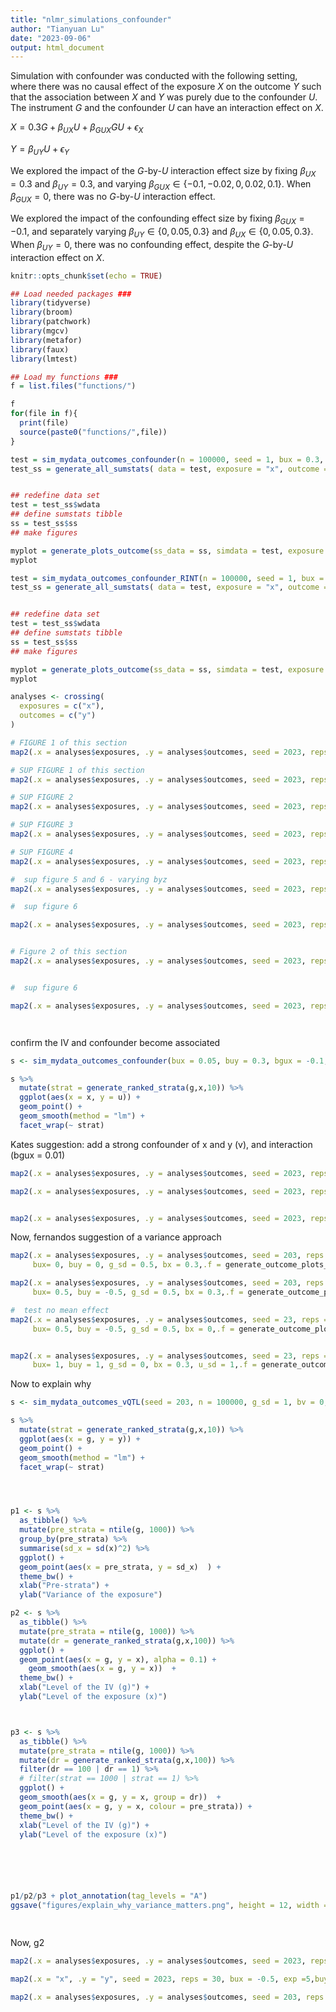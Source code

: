 ```yaml
---
title: "nlmr_simulations_confounder"
author: "Tianyuan Lu"
date: "2023-09-06"
output: html_document
---
```


Simulation with confounder was conducted with the following setting, where there was no causal effect of the exposure $X$ on the outcome $Y$ such that the association between $X$ and $Y$ was purely due to the confounder $U$. The instrument $G$ and the confounder $U$ can have an interaction effect on $X$.

$X=0.3G+\beta_{UX}U+\beta_{GUX}GU+\epsilon_X$

$Y=\beta_{UY}U+\epsilon_Y$

We explored the impact of the $G$-by-$U$ interaction effect size by fixing $\beta_{UX}=0.3$ and $\beta_{UY}=0.3$, and varying $\beta_{GUX}\in\{-0.1,-0.02,0,0.02,0.1\}$. When $\beta_{GUX}=0$, there was no $G$-by-$U$ interaction effect.

We explored the impact of the confounding effect size by fixing $\beta_{GUX}=-0.1$, and separately varying $\beta_{UY}\in\{0,0.05,0.3\}$ and $\beta_{UX}\in\{0,0.05,0.3\}$. When $\beta_{UY}=0$, there was no confounding effect, despite the $G$-by-$U$ interaction effect on $X$.

```r
knitr::opts_chunk$set(echo = TRUE)

## Load needed packages ###
library(tidyverse)
library(broom)
library(patchwork)
library(mgcv)
library(metafor)
library(faux)
library(lmtest)

## Load my functions ###
f = list.files("functions/")

f
for(file in f){
  print(file)
  source(paste0("functions/",file))
}

```

```r
test = sim_mydata_outcomes_confounder(n = 100000, seed = 1, bux = 0.3, buy = 0.3, bgux = -0.1)
test_ss = generate_all_sumstats( data = test, exposure = "x", outcome = "y")


## redefine data set
test = test_ss$wdata
## define sumstats tibble
ss = test_ss$ss
## make figures

myplot = generate_plots_outcome(ss_data = ss, simdata = test, exposure = "x", outcome = "y", distribution_type = "beta")
myplot
```

```r
test = sim_mydata_outcomes_confounder_RINT(n = 100000, seed = 1, bux = 0.3, buy = 0.3, bgux = -0.1)
test_ss = generate_all_sumstats( data = test, exposure = "x", outcome = "y")


## redefine data set
test = test_ss$wdata
## define sumstats tibble
ss = test_ss$ss
## make figures

myplot = generate_plots_outcome(ss_data = ss, simdata = test, exposure = "x", outcome = "y", distribution_type = "beta")
myplot
```

```r
analyses <- crossing(
  exposures = c("x"),
  outcomes = c("y")
)

# FIGURE 1 of this section
map2(.x = analyses$exposures, .y = analyses$outcomes, seed = 2023, reps = 100, bux = 0.3, buy = 0.3, bgux = -0.1, .f = generate_outcome_plots_linear_replicates_confounder)

# SUP FIGURE 1 of this section
map2(.x = analyses$exposures, .y = analyses$outcomes, seed = 2023, reps = 100, bux = 0.3, buy = 0.3, bgux = -0.02, .f = generate_outcome_plots_linear_replicates_confounder)

# SUP FIGURE 2
map2(.x = analyses$exposures, .y = analyses$outcomes, seed = 2023, reps = 100, bux = 0.3, buy = 0.3, bgux = 0, .f = generate_outcome_plots_linear_replicates_confounder)

# SUP FIGURE 3
map2(.x = analyses$exposures, .y = analyses$outcomes, seed = 2023, reps = 100, bux = 0.3, buy = 0.3, bgux = 0.02, .f = generate_outcome_plots_linear_replicates_confounder)

# SUP FIGURE 4
map2(.x = analyses$exposures, .y = analyses$outcomes, seed = 2023, reps = 100, bux = 0.3, buy = 0.3, bgux = 0.1, .f = generate_outcome_plots_linear_replicates_confounder)

#  sup figure 5 and 6 - varying byz
map2(.x = analyses$exposures, .y = analyses$outcomes, seed = 2023, reps = 100, bux = 0.05, buy = 0.3, bgux = -0.1, .f = generate_outcome_plots_linear_replicates_confounder)

#  sup figure 6

map2(.x = analyses$exposures, .y = analyses$outcomes, seed = 2023, reps = 100, bux = 0, buy = 0.3, bgux = -0.1, .f = generate_outcome_plots_linear_replicates_confounder)


# Figure 2 of this section
map2(.x = analyses$exposures, .y = analyses$outcomes, seed = 2023, reps = 100, bux = 0.3, buy = 0.05, bgux = -0.1, .f = generate_outcome_plots_linear_replicates_confounder)


#  sup figure 6

map2(.x = analyses$exposures, .y = analyses$outcomes, seed = 2023, reps = 100, bux = 0.3, buy = 0, bgux = -0.1, .f = generate_outcome_plots_linear_replicates_confounder)




```

confirm the IV and confounder become associated

```r

s <- sim_mydata_outcomes_confounder(bux = 0.05, buy = 0.3, bgux = -0.1, seed = 2023)

s %>%
  mutate(strat = generate_ranked_strata(g,x,10)) %>%
  ggplot(aes(x = x, y = u)) +
  geom_point() +
  geom_smooth(method = "lm") +
  facet_wrap(~ strat)
```

Kates suggestion: add a strong confounder of x and y (v), and interaction (bgux = 0.01)

```r
map2(.x = analyses$exposures, .y = analyses$outcomes, seed = 2023, reps = 100, bux = 0.3, buy = 0, bgux = -0.1, bv= 0.3,.f = generate_outcome_plots_linear_replicates_confounder)

map2(.x = analyses$exposures, .y = analyses$outcomes, seed = 2023, reps = 100, bux = 0.3, buy = 0, bgux = -0.1, bv= 1,.f = generate_outcome_plots_linear_replicates_confounder)


map2(.x = analyses$exposures, .y = analyses$outcomes, seed = 2023, reps = 100, bux = 0, buy = 0, bgux = -0.1, bv= 1,.f = generate_outcome_plots_linear_replicates_confounder)
```



Now, fernandos suggestion of a variance approach

```r
map2(.x = analyses$exposures, .y = analyses$outcomes, seed = 203, reps = 100,
     bux= 0, buy = 0, g_sd = 0.5, bx = 0.3,.f = generate_outcome_plots_vQTL)

map2(.x = analyses$exposures, .y = analyses$outcomes, seed = 203, reps = 100,
     bux= 0.5, buy = -0.5, g_sd = 0.5, bx = 0.3,.f = generate_outcome_plots_vQTL)

#  test no mean effect
map2(.x = analyses$exposures, .y = analyses$outcomes, seed = 23, reps = 100,
     bux= 0.5, buy = -0.5, g_sd = 0.5, bx = 0,.f = generate_outcome_plots_vQTL)


map2(.x = analyses$exposures, .y = analyses$outcomes, seed = 23, reps = 100,
     bux= 1, buy = 1, g_sd = 0, bx = 0.3, u_sd = 1,.f = generate_outcome_plots_vQTL)
```

Now to explain why

```r
s <- sim_mydata_outcomes_vQTL(seed = 203, n = 100000, g_sd = 1, bv = 0, bx = 0)

s %>%
  mutate(strat = generate_ranked_strata(g,x,10)) %>%
  ggplot(aes(x = g, y = y)) +
  geom_point() +
  geom_smooth(method = "lm") +
  facet_wrap(~ strat)




p1 <- s %>%
  as_tibble() %>%
  mutate(pre_strata = ntile(g, 1000)) %>%
  group_by(pre_strata) %>%
  summarise(sd_x = sd(x)^2) %>%
  ggplot() +
  geom_point(aes(x = pre_strata, y = sd_x)  ) +
  theme_bw() +
  xlab("Pre-strata") +
  ylab("Variance of the exposure")

p2 <- s %>%
  as_tibble() %>%
  mutate(pre_strata = ntile(g, 1000)) %>%
  mutate(dr = generate_ranked_strata(g,x,100)) %>%
  ggplot() +
  geom_point(aes(x = g, y = x), alpha = 0.1) +
    geom_smooth(aes(x = g, y = x))  +
  theme_bw() +
  xlab("Level of the IV (g)") +
  ylab("Level of the exposure (x)")



p3 <- s %>%
  as_tibble() %>%
  mutate(pre_strata = ntile(g, 1000)) %>%
  mutate(dr = generate_ranked_strata(g,x,100)) %>%
  filter(dr == 100 | dr == 1) %>%
  # filter(strat == 1000 | strat == 1) %>%
  ggplot() +
  geom_smooth(aes(x = g, y = x, group = dr))  +
  geom_point(aes(x = g, y = x, colour = pre_strata)) +
  theme_bw() +
  xlab("Level of the IV (g)") +
  ylab("Level of the exposure (x)")






p1/p2/p3 + plot_annotation(tag_levels = "A")
ggsave("figures/explain_why_variance_matters.png", height = 12, width = 8)

  
```


Now, g2

```r
map2(.x = analyses$exposures, .y = analyses$outcomes, seed = 2023, reps = 30, bux = 1, bx1 = 0.3,buy = 1,bx2 = 0.1,.f = generate_outcome_plots_g_real)

map2(.x = "x", .y = "y", seed = 2023, reps = 30, bux = -0.5, exp =5,buy = -1, bx = 0.2, n = 1e5,.f = generate_outcome_plots_g2)
```

```r
map2(.x = analyses$exposures, .y = analyses$outcomes, seed = 203, reps = 50, bv= 0.2, g_sd = 0.5, bx = 0.3,.f = generate_outcome_plots_vQTL)


```
